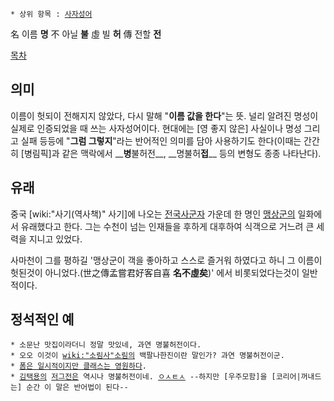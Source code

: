  * 상위 항목 : [[사자성어]]

名 이름 '''명'''
不 아닐 '''불'''
虛 빌 '''허'''
傳 전할 '''전'''

[[목차]]

== 의미 ==
이름이 헛되이 전해지지 않았다, 다시 말해 "'''이름 값을 한다'''"는 뜻. 널리 알려진 명성이 실제로 인증되었을 때 쓰는 사자성어이다. 현대에는 [영 좋지 않은] 사실이나 명성 그리고 실패 등등에 "'''그럼 그렇지'''"라는 반어적인 의미를 담아 사용하기도 한다(이때는 간간히 [병림픽]과 같은 맥락에서 __'''병'''불허전__, __명불허'''접'''__ 등의 변형도 종종 나타난다).
== 유래 ==
중국 [wiki:"사기(역사책)" 사기]에 나오는 [[전국사군자]] 가운데 한 명인 [[맹상군]]의 일화에서 유래했다고 한다. 그는 수천이 넘는 인재들을 후하게 대후하여 식객으로 거느려 큰 세력을 지니고 있었다.

사마천이 그를 평하길 '맹상군이 객을 좋아하고 스스로 즐거워 하였다고 하니 그 이름이 헛된것이 아니었다.(世之傳孟嘗君好客自喜 '''名不虛矣''')' 에서 비롯되었다는것이 일반적이다.

== 정석적인 예 ==
 * 소문난 맛집이라더니 정말 맛있네, 과연 명불허전이다.
 * 오오 이것이 [[wiki:"소림사"소림]]의 백팔나한진이란 말인가? 과연 명불허전이군.
 * [[폼은 일시적이지만 클래스는 영원하다]].
 * [[김택용]]의 [[저프전|저그전]]은 역시나 명불허전이네. [[ㅇㅅㅌㅅ]] --하지만 [우주모함]을 [코리어|꺼내드는] 순간 이 말은 반어법이 된다--
